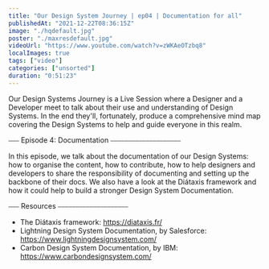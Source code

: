 ```yaml
---
title: "Our Design System Journey | ep04 | Documentation for all"
publishedAt: "2021-12-22T08:36:15Z"
image: "./hqdefault.jpg"
poster: "./maxresdefault.jpg"
videoUrl: "https://www.youtube.com/watch?v=zWKAeOTzbq8"
localImages: true
tags: ["video"]
categories: ["unsorted"]
duration: "0:51:23"
---
```

Our Design Systems Journey is a Live Session where a Designer and a Developer meet to talk about their use and understanding of Design Systems. In the end they'll, fortunately, produce a comprehensive mind map covering the Design Systems to help and guide everyone in this realm.

⎯⎯⎯ Episode 4: Documentation ⎯⎯⎯⎯⎯⎯⎯⎯⎯⎯⎯⎯⎯⎯⎯⎯⎯⎯⎯⎯

In this episode, we talk about the documentation of our Design Systems: how to organise the content, how to contribute, how to help designers and developers to share the responsibility of documenting and setting up the backbone of their docs. We also have a look at the Diátaxis framework and how it could help to build a stronger Design System Documentation.

⎯⎯⎯ Resources ⎯⎯⎯⎯⎯⎯⎯⎯⎯⎯⎯⎯⎯⎯⎯⎯⎯⎯⎯⎯

- The Diátaxis framework: https://diataxis.fr/
- Lightning Design System Documentation, by Salesforce: https://www.lightningdesignsystem.com/
- Carbon Design System Documentation, by IBM: https://www.carbondesignsystem.com/
